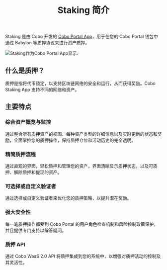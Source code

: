 ﻿---
title: "Staking 简介"
sidebarTitle: "简介"
---
Staking 是由 Cobo 开发的 [Cobo Portal App](/cn/portal/portal-apps/introduction)，用于在您的 Cobo Portal 钱包中通过 Babylon 等质押协议来进行资产质押。

<img src="/cn/images/portal-apps/staking/staking-in-app-store.png" className="screenshot_modal" alt="Staking作为Cobo Portal App显示."/>

## 什么是质押？

质押是指将代币锁定，以支持区块链网络的安全和运行，从而获得奖励。Cobo Staking App 支持不同的网络和资产。

## 主要特点

### 综合资产概览与监控

通过整合所有质押资产的视图、每种资产类型的详细信息以及实时更新的状态和奖励，全面掌控您的质押操作，保持质押仓位和活动历史的完全透明。

### 精简质押流程

通过直观的界面，轻松质押和管理您的资产，界面清晰显示质押状态，以及可质押、解除质押和提现的资产。

### 可选择或自定义验证者

通过选择或自定义验证者来优化您的质押策略，以提升潜在奖励。

### 强大安全性

每一笔质押操作都受到 Cobo Portal 的用户角色检查机制和风险控制政策保护，并且提供专门支持以解答疑问。

### 质押 API

通过 Cobo WaaS 2.0 API 将质押集成到您的系统中，以增强对质押活动的控制及其灵活性。
